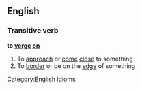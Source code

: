 ==English==
===Transitive verb===
'''to [[verge]] [[on]]'''
#To [[approach]] or [[come]] [[close]] to something
#To [[border]] or be on the [[edge]] of something
[[Category:English idioms]]